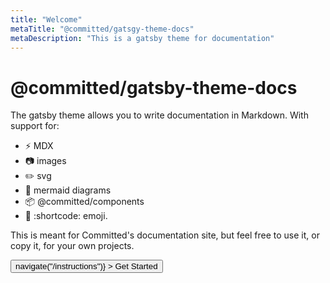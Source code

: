 ```yaml
---
title: "Welcome"
metaTitle: "@committed/gatsgy-theme-docs"
metaDescription: "This is a gatsby theme for documentation"
---
```



# @committed/gatsby-theme-docs

The gatsby theme allows you to write documentation in Markdown. With support for:

- :zap: MDX
- :camera: images
- :pencil2: svg
- :tropical_fish: mermaid diagrams
- :package: @committed/components
- :tada: :shortcode: emoji.

This is meant for Committed's documentation site, but feel free to use it, or copy it, for your own projects.

<Flex justifyContent="center">
  <Button
    my={3}
    size="large"
    color="primary"
    onClick={() => navigate("/instructions")}
  >
    Get Started
  </Button>
</Flex>

